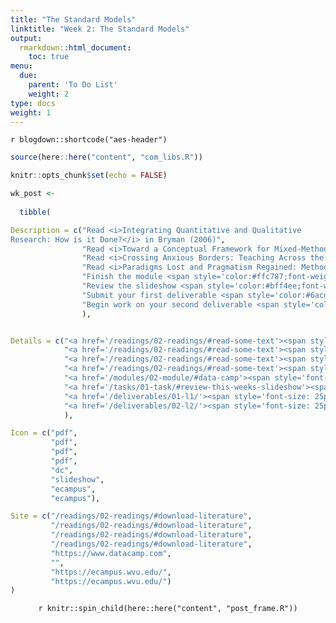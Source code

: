 ```yaml
---
title: "The Standard Models"
linktitle: "Week 2: The Standard Models"
output:
  rmarkdown::html_document:
    toc: true
menu:
  due:
    parent: 'To Do List'
    weight: 2
type: docs
weight: 1
---
```


`r blogdown::shortcode("aes-header")`

```r
source(here::here("content", "com_libs.R"))
```

```r
knitr::opts_chunk$set(echo = FALSE)
```

```r

wk_post <- 
  
  tibble(

Description = c("Read <i>Integrating Quantitative and Qualitative
Research: How is it Done?</i> in Bryman (2006)",
                "Read <i>Toward a Conceptual Framework for Mixed-Method Evaluation Designs</i> in Greene, Caracelli & Graham (1989)",
                "Read <i>Crossing Anxious Borders: Teaching Across the Quantitative–Qualitative ‘Divide’</i> in Luttrell (2005)",
                "Read <i>Paradigms Lost and Pragmatism Regained: Methodological Implications of Combining Qualitative and Quantitative Methods</i> in Morgan (2007)",
                "Finish the module <span style='color:#ffc787;font-weight:bold'><i>Introduction to Data Visualization with ggplot2</i></span>",
                "Review the slideshow <span style='color:#bff4ee;font-weight:bold'>Mixed Up Models</span> after class",
                "Submit your first deliverable <span style='color:#6acda5;font-weight:bold'>Thinking About Studies</span>",
                "Begin work on your second deliverable <span style='color:#6acda5;font-weight:bold'>Create an Argument</span> after recieving feedback on the prior submission"
                ),


Details = c("<a href='/readings/02-readings/#read-some-text'><span style='font-size: 25px; color: #89cff0;'><i class='fas fa-info-circle'></i></span></a>",
            "<a href='/readings/02-readings/#read-some-text'><span style='font-size: 25px; color: #89cff0;'><i class='fas fa-info-circle'></i></span></a>",
            "<a href='/readings/02-readings/#read-some-text'><span style='font-size: 25px; color: #89cff0;'><i class='fas fa-info-circle'></i></span></a>",
            "<a href='/readings/02-readings/#read-some-text'><span style='font-size: 25px; color: #89cff0;'><i class='fas fa-info-circle'></i></span></a>",
            "<a href='/modules/02-module/#data-camp'><span style='font-size: 25px; color: #89cff0;'><i class='fas fa-info-circle'></i></span></a>",
            "<a href='/tasks/01-task/#review-this-weeks-slideshow'><span style='font-size: 25px; color: #89cff0;'><i class='fas fa-info-circle'></i></span></a>",
            "<a href='/deliverables/01-l1/'><span style='font-size: 25px; color: #89cff0;'><i class='fas fa-info-circle'></i></span></a>",
            "<a href='/deliverables/02-l2/'><span style='font-size: 25px; color: #89cff0;'><i class='fas fa-info-circle'></i></span></a>"
            ),

Icon = c("pdf",
         "pdf",
         "pdf",
         "pdf",
         "dc",
         "slideshow",
         "ecampus",
         "ecampus"),

Site = c("/readings/02-readings/#download-literature",
         "/readings/02-readings/#download-literature",
         "/readings/02-readings/#download-literature",
         "/readings/02-readings/#download-literature",
         "https://www.datacamp.com",
         "",
         "https://ecampus.wvu.edu/",
         "https://ecampus.wvu.edu/")
)
```

<center>
`r knitr::spin_child(here::here("content", "post_frame.R"))`
</center>

